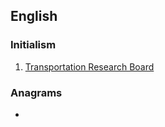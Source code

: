 ==English==

===Initialism===
{{rfc-header|Initialism}}
{{head|en|initialism}}
# {{lb|en|US}} [[Transportation Research Board]]

===Anagrams===
* {{l|en|RBT}}